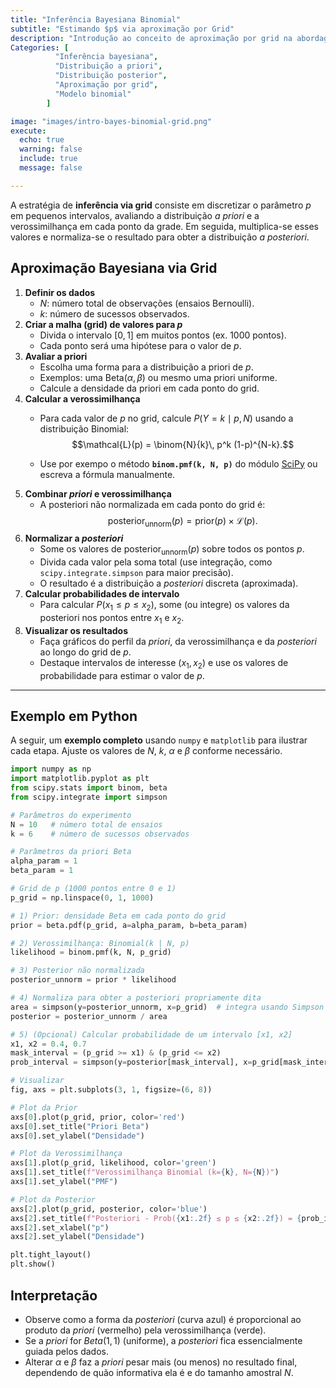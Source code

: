 ```yaml
---
title: "Inferência Bayesiana Binomial"  
subtitle: "Estimando $p$ via aproximação por Grid"  
description: "Introdução ao conceito de aproximação por grid na abordagem bayesiana."
Categories: [
          "Inferência bayesiana",
          "Distribuição a priori",
          "Distribuição posterior",
          "Aproximação por grid",
          "Modelo binomial"
        ]

image: "images/intro-bayes-binomial-grid.png"  
execute:  
  echo: true  
  warning: false  
  include: true  
  message: false  

---
```


A estratégia de **inferência via grid** consiste em discretizar o parâmetro $p$ em pequenos intervalos, avaliando a distribuição *a priori* e a verossimilhança em cada ponto da grade. Em seguida, multiplica-se esses valores e normaliza-se o resultado para obter a distribuição *a posteriori*.

## Aproximação Bayesiana via Grid

1. **Definir os dados**  
   - $N$: número total de observações (ensaios Bernoulli).  
   - $k$: número de sucessos observados.

2. **Criar a malha (grid) de valores para $p$**  
   - Divida o intervalo $[0, 1]$ em muitos pontos (ex. 1000 pontos).  
   - Cada ponto será uma hipótese para o valor de $p$.

3. **Avaliar a priori**  
   - Escolha uma forma para a distribuição a priori de $p$.  
   - Exemplos: uma Beta($\alpha, \beta$) ou mesmo uma priori uniforme.  
   - Calcule a densidade da priori em cada ponto do grid.

4. **Calcular a verossimilhança**  
   - Para cada valor de $p$ no grid, calcule $P(Y = k \mid p, N)$ usando a distribuição Binomial:  
     $$\mathcal{L}(p) = \binom{N}{k}\, p^k (1-p)^{N-k}.$$

   - Use por exempo o método **`binom.pmf(k, N, p)`** do módulo [SciPy](https://scipy.org/) ou escreva a fórmula manualmente.

5. **Combinar *priori* e verossimilhança**  
   - A posteriori não normalizada em cada ponto do grid é:  
     $$\text{posterior}_{\text{unnorm}}(p) = \text{prior}(p) \times \mathcal{L}(p).$$

6. **Normalizar a *posteriori***  
   - Some os valores de $\text{posterior}_{\text{unnorm}}(p)$ sobre todos os pontos $p$.  
   - Divida cada valor pela soma total (use integração, como `scipy.integrate.simpson` para maior precisão).  
   - O resultado é a distribuição a *posteriori* discreta (aproximada).

7. **Calcular probabilidades de intervalo**  
   - Para calcular $P(x_1 \leq p \leq x_2)$, some (ou integre) os valores da posteriori nos pontos entre $x_1$ e $x_2$.

8. **Visualizar os resultados**  
   - Faça gráficos do perfil da *priori*, da verossimilhança e da *posteriori* ao longo do grid de $p$.  
   - Destaque intervalos de interesse ($x_1, x_2$) e use os valores de probabilidade para estimar o valor de $p$.

---

## Exemplo em Python

A seguir, um **exemplo completo** usando `numpy` e `matplotlib` para ilustrar cada etapa. Ajuste os valores de $N$, $k$, $\alpha$ e $\beta$ conforme necessário.

```python
import numpy as np
import matplotlib.pyplot as plt
from scipy.stats import binom, beta
from scipy.integrate import simpson

# Parâmetros do experimento
N = 10   # número total de ensaios
k = 6    # número de sucessos observados

# Parâmetros da priori Beta
alpha_param = 1
beta_param = 1

# Grid de p (1000 pontos entre 0 e 1)
p_grid = np.linspace(0, 1, 1000)

# 1) Prior: densidade Beta em cada ponto do grid
prior = beta.pdf(p_grid, a=alpha_param, b=beta_param)

# 2) Verossimilhança: Binomial(k | N, p)
likelihood = binom.pmf(k, N, p_grid)

# 3) Posterior não normalizada
posterior_unnorm = prior * likelihood

# 4) Normaliza para obter a posteriori propriamente dita
area = simpson(y=posterior_unnorm, x=p_grid)  # integra usando Simpson
posterior = posterior_unnorm / area

# 5) (Opcional) Calcular probabilidade de um intervalo [x1, x2]
x1, x2 = 0.4, 0.7
mask_interval = (p_grid >= x1) & (p_grid <= x2)
prob_interval = simpson(y=posterior[mask_interval], x=p_grid[mask_interval])

# Visualizar
fig, axs = plt.subplots(3, 1, figsize=(6, 8))

# Plot da Prior
axs[0].plot(p_grid, prior, color='red')
axs[0].set_title("Priori Beta")
axs[0].set_ylabel("Densidade")

# Plot da Verossimilhança
axs[1].plot(p_grid, likelihood, color='green')
axs[1].set_title(f"Verossimilhança Binomial (k={k}, N={N})")
axs[1].set_ylabel("PMF")

# Plot da Posterior
axs[2].plot(p_grid, posterior, color='blue')
axs[2].set_title(f"Posteriori - Prob({x1:.2f} ≤ p ≤ {x2:.2f}) = {prob_interval:.3f}")
axs[2].set_xlabel("p")
axs[2].set_ylabel("Densidade")

plt.tight_layout()
plt.show()

```

## Interpretação

- Observe como a forma da *posteriori* (curva azul) é proporcional ao produto da *priori* (vermelho) pela verossimilhança (verde).
- Se a *priori* for $Beta(1,1)$ (uniforme), a *posteriori* fica essencialmente guiada pelos dados.
- Alterar $\alpha$ e $\beta$ faz a *priori* pesar mais (ou menos) no resultado final, dependendo de quão informativa ela é e do tamanho amostral $N$.

